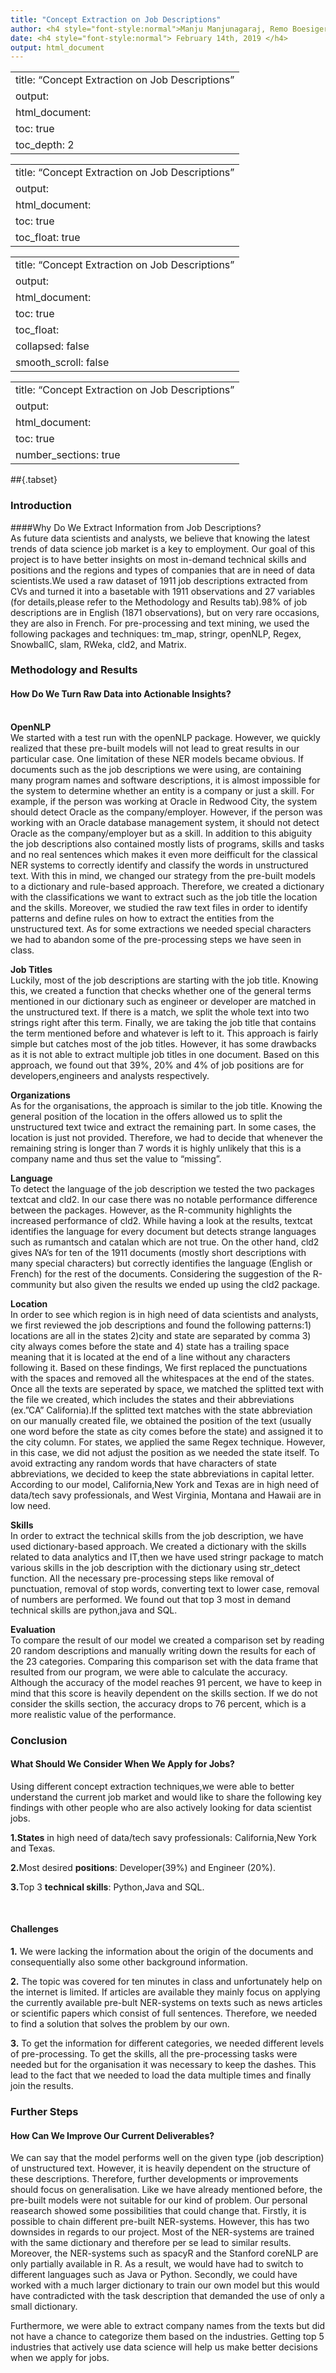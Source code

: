 ```yaml
---
title: "Concept Extraction on Job Descriptions"
author: <h4 style="font-style:normal">Manju Manjunagaraj, Remo Boesiger and Deborah Kewon</h4>     
date: <h4 style="font-style:normal"> February 14th, 2019 </h4>  
output: html_document
---
```


---
title: "Concept Extraction on Job Descriptions"
output:
  html_document:
    toc: true
    toc_depth: 2
---

---
title: "Concept Extraction on Job Descriptions"
output:
  html_document:
    toc: true
    toc_float: true
---
---
title: "Concept Extraction on Job Descriptions"
output:
  html_document:
    toc: true
    toc_float:
      collapsed: false
      smooth_scroll: false
---

---
title: "Concept Extraction on Job Descriptions"
output:
  html_document:
    toc: true
    number_sections: true
---

##{.tabset}
<br />

### Introduction
####Why Do We Extract Information from Job Descriptions?
<br />
As future data scientists and analysts, we believe that knowing the latest trends of data science job market is a key to employment. Our goal of this project is to have better insights on most in-demand technical skills and positions and the regions and types of companies that are in need of data scientists.We used a raw dataset of 1911 job descriptions extracted from CVs and turned it into a basetable with 1911 observations and 27 variables (for details,please refer to the Methodology and Results tab).98% of job descriptions are in English (1871 observations), but on very rare occasions, they are also in French. For pre-processing and text mining, we used the following packages and techniques: tm_map, stringr, openNLP, Regex, SnowballC, slam, RWeka, cld2, and Matrix.


### Methodology and Results
#### How Do We Turn Raw Data into Actionable Insights?
<br />
**OpenNLP**
<br />
We started with a test run with the openNLP package. However, we quickly realized that these pre-built models will not lead to great results in our particular case. One limitation of these NER models became obvious. If documents such as the job descriptions we were using, are containing many program names and software descriptions, it is almost impossible for the system to determine whether an entity is a company or just a skill. For example, if the person was working at Oracle in Redwood City, the system should detect Oracle as the company/employer. However, if the person was working with an Oracle database management system, it should not detect Oracle as the company/employer but as a skill. In addition to this abiguity the job descriptions also contained mostly lists of programs, skills and tasks and no real sentences which makes it even more deifficult for the classical NER systems to correctly identify and classify the words in unstructured text. With this in mind, we changed our strategy from the pre-built models to a dictionary and rule-based approach. Therefore, we created a dictionary with the classifications we want to extract such as the job title the location and the skills. Moreover, we studied the raw text files in order to identify patterns and define rules on how to extract the entities from the unstructured text. As for some extractions we needed special characters we had to abandon some of the pre-processing steps we have seen in class.

**Job Titles**
<br />
Luckily, most of the job descriptions are starting with the job title. Knowing this, we created a function that checks whether one of the general terms mentioned in our dictionary such as engineer or developer are matched in the unstructured text. If there is a match, we split the whole text into two strings right after this term. Finally, we are taking the job title that contains the term mentioned before and whatever is left to it. This approach is fairly simple but catches most of the job titles. However, it has some drawbacks as it is not able to extract multiple job titles in one document.
Based on this approach, we found out that 39%, 20% and 4% of job positions are for developers,engineers and analysts respectively.

**Organizations**
<br />
As for the organisations, the approach is similar to the job title. Knowing the general position of the location in the offers allowed us to split the unstructured text twice and extract the remaining part. In some cases, the location is just not provided. Therefore, we had to decide that whenever the remaining string is longer than 7 words it is highly unlikely that this is a company name and thus set the value to "missing".

**Language**
<br />
To detect the language of the job description we tested the two packages textcat and cld2. In our case there was no notable performance difference between the packages. However, as the R-community highlights the increased performance of cld2. While having a look at the results, textcat identifies the language for every document but detects strange languages such as rumantsch and catalan which are not true. On the other hand, cld2 gives NA's for ten of the 1911 documents (mostly short descriptions with many special characters) but correctly identifies the language (English or French) for the rest of the documents. Considering the suggestion of the R-community but also given the results we ended up using the cld2 package.

**Location**
<br />
In order to see which region is in high need of data scientists and analysts, we first reviewed the job descriptions and found the following patterns:1) locations are all in the states 2)city and state are separated by comma 3) city always comes before the state and 4) state has a trailing space meaning that it is located at the end of a line without any characters following it. Based on these findings, We first replaced the punctuations with the spaces and removed all the whitespaces at the end of the states. Once all the texts are seperated by space, we matched the splitted text with the file we created, which includes the states and their abbreviations (ex."CA" California).If the splitted text matches with the state abbreviation on our manually created file, we obtained the position of the text (usually one word before the state as city comes before the state) and assigned it to the city column. For states, we applied the same Regex technique. However, in this case, we did not adjust the position as we needed the state itself. To avoid extracting any random words that have characters of state abbreviations, we decided to keep the state abbreviations in capital letter. According to our model, California,New York and Texas are in high need of data/tech savy professionals, and West Virginia, Montana and Hawaii are in low need.

**Skills** 
<br />
In order to extract the technical skills from the job description, we have used dictionary-based approach. We created a dictionary with the skills related to data analytics and IT,then we have used stringr package to match various skills in the job description with the dictionary using str_detect function. All the necessary pre-processing steps like removal of punctuation, removal of stop words, converting text to lower case, removal of numbers are performed. We found out that top 3 most in demand technical skills are python,java and SQL. 

**Evaluation**
<br />
To compare the result of our model we created a comparison set by reading 20 random descriptions and manually writing down the results for each of the 23 categories. Comparing this comparison set with the data frame that resulted from our program, we were able to calculate the accuracy. Although the accuracy of the model reaches 91 percent, we have to keep in mind that this score is heavily dependent on the skills section. If we do not consider the skills section, the accuracy drops to 76 percent, which is a more realistic value of the performance.

### Conclusion
#### What Should We Consider When We Apply for Jobs?
Using different concept extraction techniques,we were able to better understand the current job market and would like to share the following key findings with other people who are also actively looking for data scientist jobs.

**1.****States** in high need of data/tech savy professionals: California,New York and Texas.

**2.**Most desired **positions**: Developer(39%) and Engineer (20%). 

**3.**Top 3 **technical skills**: Python,Java and SQL.

<br />

#### Challenges 

**1.** We were lacking the information about the origin of the documents and consequentially also some other background information.

**2.** The topic was covered for ten minutes in class and unfortunately help on the internet is limited. If articles are available they mainly focus on applying the currently available pre-bult NER-systems on texts such as news articles or scientific papers which consist of full sentences. Therefore, we needed to find a solution that solves the problem by our own.

**3.** To get the information for different categories, we needed different levels of pre-processing. To get the skills, all the pre-processing tasks were needed but for the organisation it was necessary to keep the dashes. This lead to the fact that we needed to load the data multiple times and finally join the results.

### Further Steps 
#### How Can We Improve Our Current Deliverables?
We can say that the model performs well on the given type (job description) of unstructured text. However, it is heavily dependent on the structure of these descriptions. Therefore, further developments or improvements should focus on generalisation. Like we have already mentioned before, the pre-built models were not suitable for our kind of problem. Our personal reasearch showed some possibilities that could change that. Firstly, it is possible to chain different pre-built NER-systems. However, this has two downsides in regards to our project. Most of the NER-systems are trained with the same dictionary and therefore per se lead to similar results. Moreover, the NER-systems such as spacyR and the Stanford coreNLP are only partially available in R. As a result, we would have had to switch to different languages such as Java or Python. Secondly, we could have worked with a much larger dictionary to train our own model but this would have contradicted with the  task description that demanded the use of only a small dictionary.

Furthermore, we were able to extract company names from the texts but did not have a chance to categorize them based on the industries. Getting top 5 industries that actively use data science will help us make better decisions when we apply for jobs.



